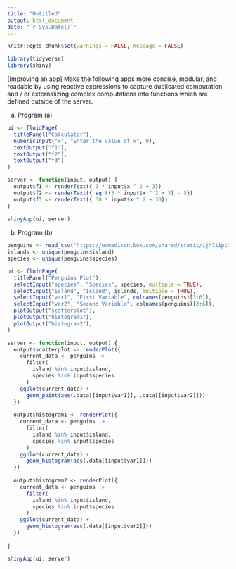 ```yaml
---
title: "Untitled"
output: html_document
date: "`r Sys.Date()`"
---
```


```r
knitr::opts_chunk$set(warnings = FALSE, message = FALSE)
```

```r
library(tidyverse)
library(shiny)
```

[Improving an app] Make the following apps more concise, modular, and
readable by using reactive expressions to capture duplicated computation and /
or externalizing complex computations into functions which are defined outside
of the server.

a. Program (a)

```r
ui <- fluidPage(
  titlePanel("Calculator"),
  numericInput("x", "Enter the value of x", 0),
  textOutput("f1"),
  textOutput("f2"),
  textOutput("f3")
)

server <- function(input, output) {
  output$f1 <- renderText({ 3 * input$x ^ 2 + 3})
  output$f2 <- renderText({ sqrt(3 * input$x ^ 2 + 3) - 5})
  output$f3 <- renderText({ 30 * input$x ^ 2 + 30})
}
    
shinyApp(ui, server)
```

b. Program (b)
    
```r
penguins <- read_csv("https://uwmadison.box.com/shared/static/ijh7iipc9ect1jf0z8qa2n3j7dgem1gh.csv")
islands <- unique(penguins$island)
species <- unique(penguins$species)

ui <- fluidPage(
  titlePanel("Penguins Plot"),
  selectInput("species", "Species", species, multiple = TRUE),
  selectInput("island", "Island", islands, multiple = TRUE),
  selectInput("var1", "First Variable", colnames(penguins)[3:6]),
  selectInput("var2", "Second Variable", colnames(penguins)[3:6]),
  plotOutput("scatterplot"),
  plotOutput("histogram1"),
  plotOutput("histogram2"),
)

server <- function(input, output) {
  output$scatterplot <- renderPlot({
    current_data <- penguins |>
      filter(
        island %in% input$island,
        species %in% input$species
      )
    ggplot(current_data) +
      geom_point(aes(.data[[input$var1]], .data[[input$var2]]))
  })
  
  output$histogram1 <- renderPlot({
    current_data <- penguins |>
      filter(
        island %in% input$island,
        species %in% input$species
      )
    ggplot(current_data) +
      geom_histogram(aes(.data[[input$var1]]))
  })
  
  output$histogram2 <- renderPlot({
    current_data <- penguins |>
      filter(
        island %in% input$island,
        species %in% input$species
      )
    ggplot(current_data) +
      geom_histogram(aes(.data[[input$var2]]))
  })
  
}

shinyApp(ui, server)
```

